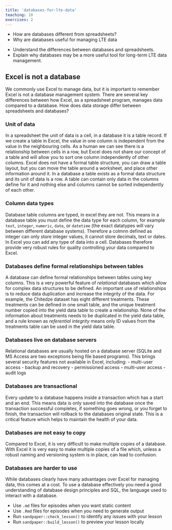 ```yaml
---
title: 'databases-for-lte-data'
teaching: 10
exercises: 2
---
```


:::::::::::::::::::::::::::::::::::::: questions 

- How are databases different from spreadsheets?
- Why are databases useful for managing LTE data

::::::::::::::::::::::::::::::::::::::::::::::::

::::::::::::::::::::::::::::::::::::: objectives

- Understand the differences between databases and spreadsheets. 
- Explain why databases may be a more useful tool for long-term LTE data management.

::::::::::::::::::::::::::::::::::::::::::::::::

## Excel is not a database

We commonly use Excel to manage data, but it is important to remember Excel is not a database management system. There are several key differences between how Excel, as a spreadsheet program, manages data compared to a database.
How does data storage differ between spreadsheets and databases?

### Unit of data

In a spreadsheet the unit of data is a cell, in a database it is a table record. If we create a table in Excel, the value in one column is independent from the value in the neighbouring cells. As a human we can see there is a relationship between cells in a row, but Excel does not share our concept of a table and will allow you to sort one column independently of other columns. Excel does not have a formal table structure, you can draw a table layout, but you can move the table around a worksheet, and place other information around it. In a database a table exists as a formal data structure and its unit of data is a row. A table can contain only data in the columns define for it and nothing else and columns cannot be sorted independently of each other.

### Column data types

Database table columns are typed, in excel they are not. This means in a database table you must define the data type for each column, for example `text`, `integer`, `numeric`, `date`, or `datetime` (the exact datatypes will vary between different database systems). Therefore a colmnn defined as integer can only store integer values, it cannot store decimals, text or dates. In Excel you can add any type of data into a cell. Databases therefore provide very robust rules for quality controlling your data compared to Excel.

### Databases define formal relationships between tables

A database can define formal relationships between tables using key columns. This is a very powerful feature of *relational* databases which allow for complex data structures to be defined. An important use of relationships is to reduce data duplication and increase the integrity of the data. For example, the Chitedze dataset has eight different treatments. These treatments can be defined in one small table, and the unique treatment number copied into the yield data table to create a relationship. None of the information about treatments needs to be duplicated in the yield data table, and a rule known as *referential integrity* means only ID values from the treatments table can be used in the yield data table.      

### Databases live on database servers

Relational databases are usually hosted on a database server (SQLite and MS Access are two exceptions being file based programs). This brings several security features not available in Excel, including:
- multi-user access
- backup and recovery
- permissioned access
- multi-user access
- audit logs

### Databases are transactional

Every update to a database happens inside a transaction which has a start and an end. This means data is only saved into the database once the transaction successful completes, if something goes wrong, or you forget to finish, the transaction will rollback to the databases original state. This is a critical feature which helps to maintain the health of your data.

### Databases are not easy to copy

Compared to Excel, it is very difficult to make multiple copies of a database. With Excel it is very easy to make multiple copies of a file which, unless a robust naming and versioning system is in place, can lead to confusion. 

### Databases are harder to use

While databases clearly have many advantages over Excel for managing data, this comes at a cost. To use a database effectively you need a good understanding of database design principles and SQL, the language used to interact with a database.

::::::::::::::::::::::::::::::::::::: keypoints 

- Use `.md` files for episodes when you want static content
- Use `.Rmd` files for episodes when you need to generate output
- Run `sandpaper::check_lesson()` to identify any issues with your lesson
- Run `sandpaper::build_lesson()` to preview your lesson locally

::::::::::::::::::::::::::::::::::::::::::::::::
